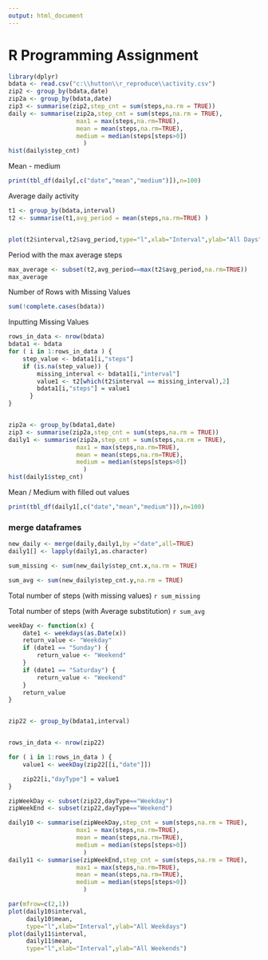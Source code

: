 ```yaml
---
output: html_document
---
```

R Programming Assignment
================================

```r
library(dplyr)
bdata <- read.csv("c:\\hutton\\r_reproduce\\activity.csv")
zip2 <- group_by(bdata,date)
zip2a <- group_by(bdata,date)
zip3 <- summarise(zip2,step_cnt = sum(steps,na.rm = TRUE))
daily <- summarise(zip2a,step_cnt = sum(steps,na.rm = TRUE),
                   max1 = max(steps,na.rm=TRUE),
                   mean = mean(steps,na.rm=TRUE),
                   medium = median(steps[steps>0])
                     )
hist(daily$step_cnt)

```


Mean - medium
```r
print(tbl_df(daily[,c("date","mean","medium")]),n=100)
```

Average daily activity
```r
t1 <- group_by(bdata,interval)
t2 <- summarise(t1,avg_period = mean(steps,na.rm=TRUE) )


plot(t2$interval,t2$avg_period,type="l",xlab="Interval",ylab="All Days")

```
Period with the max average steps
```r
max_average <- subset(t2,avg_period==max(t2$avg_period,na.rm=TRUE))
max_average
```

Number of Rows with Missing Values

```r
sum(!complete.cases(bdata))
```

Inputting Missing Values

```r
rows_in_data <- nrow(bdata)
bdata1 <- bdata
for ( i in 1:rows_in_data ) {
	step_value <- bdata1[i,"steps"]
	if (is.na(step_value)) {
		missing_interval <- bdata1[i,"interval"]
		value1 <- t2[which(t2$interval == missing_interval),2]
		bdata1[i,"steps"] = value1
      }
}


zip2a <- group_by(bdata1,date)
zip3 <- summarise(zip2a,step_cnt = sum(steps,na.rm = TRUE))
daily1 <- summarise(zip2a,step_cnt = sum(steps,na.rm = TRUE),
                   max1 = max(steps,na.rm=TRUE),
                   mean = mean(steps,na.rm=TRUE),
                   medium = median(steps[steps>0])
                     )
hist(daily1$step_cnt)


```
Mean / Medium with filled out values

```r
print(tbl_df(daily1[,c("date","mean","medium")]),n=100)
```
### merge dataframes
```r
new_daily <- merge(daily,daily1,by ="date",all=TRUE)
daily1[] <- lapply(daily1,as.character)

```
 
```r
sum_missing <- sum(new_daily$step_cnt.x,na.rm = TRUE)
```

```r
sum_avg <- sum(new_daily$step_cnt.y,na.rm = TRUE)
```

Total number of steps (with missing values) `r sum_missing`

Total number of steps (with Average substitution) `r sum_avg`

```r
weekDay <- function(x) {
	date1 <- weekdays(as.Date(x))
	return_value <- "Weekday"
	if (date1 == "Sunday") {
		return_value <- "Weekend"
	}
	if (date1 == "Saturday") {
		return_value <- "Weekend"
	}
	return_value
}


zip22 <- group_by(bdata1,interval)


rows_in_data <- nrow(zip22)

for ( i in 1:rows_in_data ) {
	value1 <- weekDay(zip22[[i,"date"]])

	zip22[i,"dayType"] = value1
}

zipWeekDay <- subset(zip22,dayType=="Weekday")
zipWeekEnd <- subset(zip22,dayType=="Weekend")

daily10 <- summarise(zipWeekDay,step_cnt = sum(steps,na.rm = TRUE),
                   max1 = max(steps,na.rm=TRUE),
                   mean = mean(steps,na.rm=TRUE),
                   medium = median(steps[steps>0])
                     )
daily11 <- summarise(zipWeekEnd,step_cnt = sum(steps,na.rm = TRUE),
                   max1 = max(steps,na.rm=TRUE),
                   mean = mean(steps,na.rm=TRUE),
                   medium = median(steps[steps>0])
                     )

par(mfrow=c(2,1))
plot(daily10$interval,
     daily10$mean,
     type="l",xlab="Interval",ylab="All Weekdays")
plot(daily11$interval,
     daily11$mean,
     type="l",xlab="Interval",ylab="All Weekends")
```
